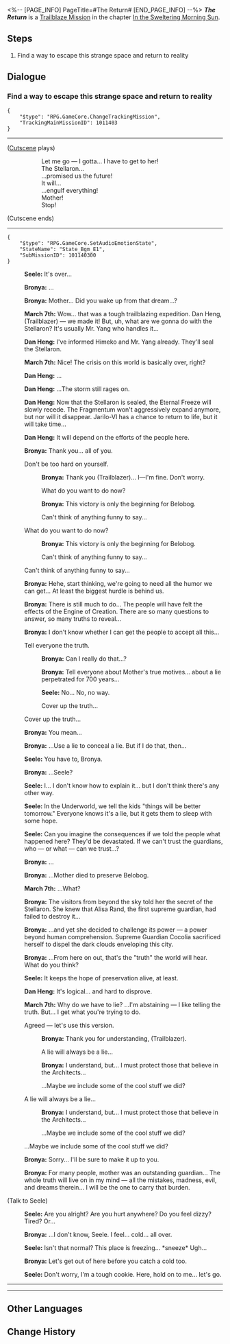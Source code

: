 <%-- [PAGE_INFO]
PageTitle=#The Return#
[END_PAGE_INFO] --%>
{{Stub|Dialogue.}}
{{Mission Infobox
|id            = 1011403
|title         = 
|image         = Mission The Return.png{{subst:void|<!--$UPLOAD:<<SpriteOutput/Chronicle/1011403.png>-<Mission The Return.png>-<Fate's Atlas Images>>-->}}
|type          = Trailblaze
|event_name    = 
|chapter       = In the Sweltering Morning Sun
|requirements  = [[Trailblaze Mission]] ''[[Roads to the Past Have Long Been Closed]]'' completed
|summary       = You defeat Cocolia, the Supreme Guardian corrupted by the Stellaron, diminishing its impact. The news of your victory shall be spread throughout Belobog.
|characters    = Bronya; Dan Heng; March 7th; Seele; Trailblazer
|startLocation = [[Jarilo-VI]] - [[Everwinter Hill]]
|world         = Jarilo-VI
|area          = Everwinter Hill
|prev          = Roads to the Past Have Long Been Closed
|next          = In the Dangerous Muddy Swamp
|rewards       = Trailblaze EXP*1,200; Stellar Jade*80; Traveler's Guide*5; Refined Aether*4; Enigmatic Ectostella*2; "Everwinter"*1 { text = "Everwinter" }; "Fate"*1 { text = "Fate" }
}}
'''''The Return''''' is a [[Trailblaze Mission]] in the chapter [[In the Sweltering Morning Sun]].

==Steps==
# Find a way to escape this strange space and return to reality

<!--
==Gameplay Notes==

--><!--
==Trial Character==

-->
==Dialogue==
{{Stub Dialogue}}
===Find a way to escape this strange space and return to reality{{subst:void|<!--101140301-->}}===
{{Mission Description|type=trailblaze|location=Everwinter Hill|You wake up in a strange place surrounded by nebulous stars, seemingly enveloped by an amber-colored destiny.<br />The last thing you remember is being pierced by Cocolia's lance... Could this be the afterlife? But your mind is still very clear and your body still has strength... These resounding voices in your head seem to be guiding you, telling you that you are still alive.<br />Your companions might still be in fierce combat with Cocolia. You have to find a way to get back to their side, no matter what.}}
{{Dialogue Start}}
<pre>{
	"$type": "RPG.GameCore.ChangeTrackingMission",
	"TrackingMainMissionID": 1011403
}</pre>
----
;([[#Gallery|Cutscene]] plays)
::Let me go &mdash; I gotta... I have to get to her!
::The Stellaron...
::...promised us the future!
::It will...
::...engulf everything!
::Mother!
::Stop!
;(Cutscene ends)
----
<pre>{
	"$type": "RPG.GameCore.SetAudioEmotionState",
	"StateName": "State_Bgm_E1",
	"SubMissionID": 101140300
}</pre>
:{{A|VO chapter1 10 seele 201.ogg}} '''Seele:''' It's over...
:{{A|VO chapter1 10 bronya 201.ogg}} '''Bronya:''' ...
:{{A|VO chapter1 10 bronya 202.ogg}} '''Bronya:''' Mother... Did you wake up from that dream...?
:{{A|VO chapter1 10 mar7th 201 m.ogg}} {{A|VO chapter1 10 mar7th 201 f.ogg}} '''March 7th:''' Wow... that was a tough trailblazing expedition. Dan Heng, (Trailblazer) &mdash; we made it! But, uh, what are we gonna do with the Stellaron? It's usually Mr. Yang who handles it...
:{{A|VO chapter1 10 danheng 201.ogg}} '''Dan Heng:''' I've informed Himeko and Mr. Yang already. They'll seal the Stellaron.
:{{A|VO chapter1 10 mar7th 202.ogg}} '''March 7th:''' Nice! The crisis on this world is basically over, right?
:{{A|VO chapter1 10 danheng 202.ogg}} '''Dan Heng:''' ...
:{{A|VO chapter1 10 danheng 203.ogg}} '''Dan Heng:''' ...The storm still rages on.
:{{A|VO chapter1 10 danheng 204.ogg}} '''Dan Heng:''' Now that the Stellaron is sealed, the Eternal Freeze will slowly recede. The Fragmentum won't aggressively expand anymore, but nor will it disappear. Jarilo-VI has a chance to return to life, but it will take time...
:{{A|VO chapter1 10 danheng 205.ogg}} '''Dan Heng:''' It will depend on the efforts of the people here.
:{{A|VO chapter1 10 bronya 203.ogg}} '''Bronya:''' Thank you... all of you.
:{{DIcon|Arrow}} Don't be too hard on yourself.
::{{A|VO chapter1 10 bronya 204 m.ogg}} {{A|VO chapter1 10 bronya 204 f.ogg}} '''Bronya:''' Thank you (Trailblazer)... I&mdash;I'm fine. Don't worry.
::What do you want to do now?
::{{A|VO chapter1 10 bronya 205.ogg}} '''Bronya:''' This victory is only the beginning for Belobog.
::Can't think of anything funny to say...
:{{DIcon|Arrow}} What do you want to do now?
::{{A|VO chapter1 10 bronya 205.ogg}} '''Bronya:''' This victory is only the beginning for Belobog.
::Can't think of anything funny to say...
:{{DIcon|Arrow}} Can't think of anything funny to say...
:{{A|VO chapter1 10 bronya 206.ogg}} '''Bronya:''' Hehe, start thinking, we're going to need all the humor we can get... At least the biggest hurdle is behind us.
:{{A|VO chapter1 10 bronya 207.ogg}} '''Bronya:''' There is still much to do... The people will have felt the effects of the Engine of Creation. There are so many questions to answer, so many truths to reveal...
:{{A|VO chapter1 10 bronya 208.ogg}} '''Bronya:''' I don't know whether I can get the people to accept all this...
:{{DIcon|Arrow}} Tell everyone the truth.
::{{A|VO chapter1 10 bronya 209.ogg}} '''Bronya:''' Can I really do that...?
::{{A|VO chapter1 10 bronya 210.ogg}} '''Bronya:''' Tell everyone about Mother's true motives... about a lie perpetrated for 700 years...
::{{A|VO chapter1 10 seele 202.ogg}} '''Seele:''' No... No, no way.
::Cover up the truth...
:{{DIcon|Arrow}} Cover up the truth...
:{{A|VO chapter1 10 bronya 211.ogg}} '''Bronya:''' You mean...
:{{A|VO chapter1 10 bronya 212.ogg}} '''Bronya:''' ...Use a lie to conceal a lie. But if I do that, then...
:{{A|VO chapter1 10 seele 203.ogg}} '''Seele:''' You have to, Bronya.
:{{A|VO chapter1 10 bronya 213.ogg}} '''Bronya:''' ...Seele?
:{{A|VO chapter1 10 seele 204.ogg}} '''Seele:''' I... I don't know how to explain it... but I don't think there's any other way.
:{{A|VO chapter1 10 seele 205.ogg}} '''Seele:''' In the Underworld, we tell the kids "things will be better tomorrow." Everyone knows it's a lie, but it gets them to sleep with some hope.
:{{A|VO chapter1 10 seele 206.ogg}} '''Seele:''' Can you imagine the consequences if we told the people what happened here? They'd be devastated. If we can't trust the guardians, who &mdash; or what &mdash; can we trust...?
:{{A|VO chapter1 10 bronya 214.ogg}} '''Bronya:''' ...
:{{A|VO chapter1 10 bronya 215.ogg}} '''Bronya:''' ...Mother died to preserve Belobog.
:{{A|VO chapter1 10 mar7th 203.ogg}} '''March 7th:''' ...What?
:{{A|VO chapter1 10 bronya 216.ogg}} '''Bronya:''' The visitors from beyond the sky told her the secret of the Stellaron. She knew that Alisa Rand, the first supreme guardian, had failed to destroy it...
:{{A|VO chapter1 10 bronya 217.ogg}} '''Bronya:''' ...and yet she decided to challenge its power &mdash; a power beyond human comprehension. Supreme Guardian Cocolia sacrificed herself to dispel the dark clouds enveloping this city.
:{{A|VO chapter1 10 bronya 218.ogg}} '''Bronya:''' ...From here on out, that's the "truth" the world will hear. What do you think?
:{{A|VO chapter1 10 seele 207.ogg}} '''Seele:''' It keeps the hope of preservation alive, at least.
:{{A|VO chapter1 10 danheng 206.ogg}} '''Dan Heng:''' It's logical... and hard to disprove.
:{{A|VO chapter1 10 mar7th 204.ogg}} '''March 7th:''' Why do we have to lie? ...I'm abstaining &mdash; I like telling the truth. But... I get what you're trying to do.
:{{DIcon|Arrow}} Agreed &mdash; let's use this version.
::{{A|VO chapter1 10 bronya 219 m.ogg}} {{A|VO chapter1 10 bronya 219 f.ogg}} '''Bronya:''' Thank you for understanding, (Trailblazer).
::A lie will always be a lie...
::{{A|VO chapter1 10 bronya 220.ogg}} '''Bronya:''' I understand, but... I must protect those that believe in the Architects...
::...Maybe we include some of the cool stuff we did?
:{{DIcon|Arrow}} A lie will always be a lie...
::{{A|VO chapter1 10 bronya 220.ogg}} '''Bronya:''' I understand, but... I must protect those that believe in the Architects...
::...Maybe we include some of the cool stuff we did?
:{{DIcon|Arrow}} ...Maybe we include some of the cool stuff we did?
:{{A|VO chapter1 10 bronya 221.ogg}} '''Bronya:''' Sorry... I'll be sure to make it up to you.
:{{A|VO chapter1 10 bronya 222.ogg}} '''Bronya:''' For many people, mother was an outstanding guardian... The whole truth will live on in my mind &mdash; all the mistakes, madness, evil, and dreams therein... I will be the one to carry that burden.
:{{tx}}

;(Talk to Seele)
:{{A|VO chapter1 10 seele 213.ogg}} '''Seele:''' Are you alright? Are you hurt anywhere? Do you feel dizzy? Tired? Or...
:{{A|VO chapter1 10 bronya 231.ogg}} '''Bronya:''' ...I don't know, Seele. I feel... cold... all over.
:{{A|VO chapter1 10 seele 214.ogg}} '''Seele:''' Isn't that normal? This place is freezing... *sneeze* Ugh...
:{{A|VO chapter1 10 bronya 232.ogg}} '''Bronya:''' Let's get out of here before you catch a cold too.
:{{A|VO chapter1 10 seele 215.ogg}} '''Seele:''' Don't worry, I'm a tough cookie. Here, hold on to me... let's go.
----
----
{{Dialogue End}}

==Other Languages==
{{Other Languages
|en   = The Return
|zhs  = 回归
|zht  = 回歸
|ja   = リターンズ
|ko   = 복귀
|es   = El regreso
|fr   = Le retour
|ru   = Возвращение
|th   = หวนคืน
|vi   = Trở Lại...
|de   = Die Rückkehr
|id   = Kembali
|pt   = O Retorno
}}

==Change History==
{{Change History|1.0}}
